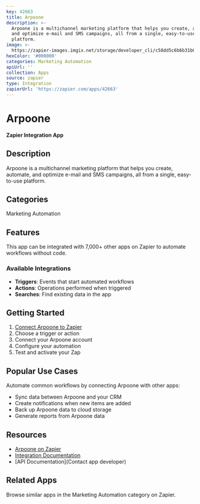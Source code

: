 ```yaml
---
key: 42663
title: Arpoone
description: >-
  Arpoone is a multichannel marketing platform that helps you create, automate,
  and optimize e-mail and SMS campaigns, all from a single, easy-to-use
  platform.
image: >-
  https://zapier-images.imgix.net/storage/developer_cli/c58dd5c6b6b31b01bc88f99182e0563a.png?auto=format%2Ccompress&ixlib=python-3.0.0&q=50
hexColor: '#000000'
categories: Marketing Automation
apiUrl: ''
collection: Apps
source: zapier
type: Integration
zapierUrl: 'https://zapier.com/apps/42663'
---
```

# Arpoone

**Zapier Integration App**

## Description

Arpoone is a multichannel marketing platform that helps you create, automate, and optimize e-mail and SMS campaigns, all from a single, easy-to-use platform.

## Categories

Marketing Automation

## Features

This app can be integrated with 7,000+ other apps on Zapier to automate workflows without code.

### Available Integrations

- **Triggers**: Events that start automated workflows
- **Actions**: Operations performed when triggered
- **Searches**: Find existing data in the app

## Getting Started

1. [Connect Arpoone to Zapier](https://zapier.com/apps/42663)
2. Choose a trigger or action
3. Connect your Arpoone account
4. Configure your automation
5. Test and activate your Zap

## Popular Use Cases

Automate common workflows by connecting Arpoone with other apps:

- Sync data between Arpoone and your CRM
- Create notifications when new items are added
- Back up Arpoone data to cloud storage
- Generate reports from Arpoone data

## Resources

- [Arpoone on Zapier](https://zapier.com/apps/42663)
- [Integration Documentation](https://zapier.com/apps/42663/integrations)
- [API Documentation](Contact app developer)

## Related Apps

Browse similar apps in the Marketing Automation category on Zapier.
